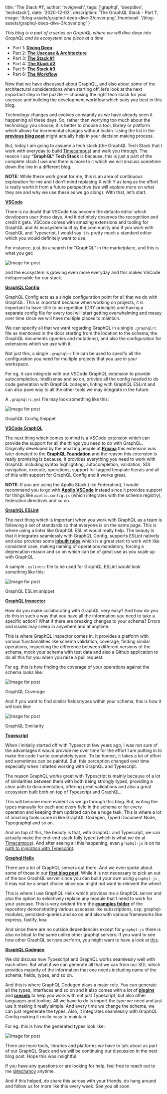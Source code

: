 
  title: 'The Stack #1',
  author: 'tvvignesh',
  tags: ['graphql', 'deepdive', 'techstack'],
  date: '2020-12-03',
  description: 'The GraphQL Stack - Part 1',
  image: '/blog-assets/graphql-deep-dive-3/cover.png',
  thumbnail: '/blog-assets/graphql-deep-dive-3/cover.png'
}


_This blog is a part of a series on GraphQL where we will dive deep into GraphQL and its ecosystem one piece at a time_

- Part 1: [**Diving Deep**](/blog/graphql-deep-dive-1)
- Part 2: [**The Usecase & Architecture**](/blog/graphql-deep-dive-2)
- Part 3: [**The Stack #1**](/blog/graphql-deep-dive-3)
- Part 4: [**The Stack #2**](/blog/graphql-deep-dive-4)
- Part 5: [**The Stack #3**](/blog/graphql-deep-dive-5)
- Part 6: [**The Workflow**](/blog/graphql-deep-dive-6)

Now that we have discussed about GraphQL, and also about some of the architectural considerations when starting off, let’s look at the next important step in the puzzle — choosing the right tech stack for your usecase and building the development workflow which suits you best in this blog.

Technology changes and evolves constantly as we have already seen it happening all these days. So, rather than worrying too much about the technology you choose, it is better to choose a tool, library or platform which allows for incremental changes without lockin. Using the list in the [**previous blog post**](/blog/graphql-deep-dive-2) might actually help in your decision making process.

But, today I am going to assume a tech stack (the GraphQL Tech Stack that I work with everyday to build [Timecampus](https://www.twitter.com/timecampus)) and walk you through. The reason I say **“GraphQL” Tech Stack** is because, this is just a part of the complete stack I use and there is more to it which we will discuss sometime down the line in a different blog.

**NOTE:** While these work great for me, this is an area of continuous exploration for me and I don’t mind replacing X with Y as long as the effort is really worth it from a future perspective (we will explore more on what they are and why we use these as we go along). With that, let’s start.

[**VSCode**](https://code.visualstudio.com/)

There is no doubt that VSCode has become the defacto editor which developers user these days. And it definitely deserves the recognition and credit it gets. VSCode comes with amazing extensions and tooling for GraphQL and its ecosystem built by the community and if you work with GraphQL and Typescript, I would say it is pretty much a standard editor which you would definitely want to use.

For instance, just do a search for “GraphQL” in the marketplace, and this is what you get:

![Image for post](/blog-assets/graphql-deep-dive-3/1.png)

and the ecosystem is growing even more everyday and this makes VSCode indispensable for our stack.

[**GraphQL Config**](https://graphql-config.com/)

GraphQL Config acts as a single configuration point for all that we do with GraphQL. This is important because when working on projects, it is important to have little to no repetition (DRY principle) and having a separate config file for every tool will start getting overwhelming and messy over time since we will have multiple places to maintain.

We can specify all that we want regarding GraphQL in a single `.graphqlrc` file as mentioned in the docs starting from the location to the schema, the GraphQL documents (queries and mutations), and also the configuration for extensions which we use with it.

Not just this, a single `.graphqlrc` file can be used to specify all the configuration you need for multiple projects that you use in your workspace.

For eg. it can integrate with our VSCode GraphQL extension to provide autocompletion, intellisense and so on, provide all the config needed to do code generation with GraphQL codegen, linting with GraphQL ESLint and can also pave way to all the other tools we may integrate in the future.

A `.graphqlrc.yml` file may look something like this:

![Image for post](/blog-assets/graphql-deep-dive-3/2.png)

GraphQL Config Snippet

[**VSCode GraphQL**](https://github.com/graphql/vscode-graphql)

The next thing which comes to mind is a VSCode extension which can provide the support for all the things you need to do with GraphQL. Originally developed by the amazing people at [**Prisma**](https://www.prisma.io/) this extension was later donated to the [**GraphQL Foundation**](https://foundation.graphql.org/) and the reason this extension is really promising is because, it provides everything you need to work with GraphQL including syntax highlighting, autocompletion, validation, SDL navigation, execute, operations, support for tagged template literals and all of this with support for GraphQL Config and it works great.

**NOTE:** If you are using the Apollo Stack (like Federation), I would recommend you to go with [**Apollo VSCode**](https://www.apollographql.com/docs/devtools/editor-plugins/) instead since it provides support for things like `apollo.config.js` (which integrates with the schema registry), federation directives and so on.

[**GraphQL ESLint**](https://github.com/dotansimha/graphql-eslint)

The next thing which is important when you work with GraphQL as a team is following a set of standards so that everyone is on the same page. This is where using a linter like GraphQL ESLint would really help. The beauty is that it integrates seamlessly with GraphQL Config, supports ESLint natively and also provides some [**inbuilt rules**](https://github.com/dotansimha/graphql-eslint/blob/master/docs/README.md) which is a great start to work with like consistent case, making naming of operations mandatory, forcing a deprecation reason and so on which can be of great use as you scale up with GraphQL.

A sample `.eslintrc` file to be used for GraphQL ESLint would look something like this:

![Image for post](/blog-assets/graphql-deep-dive-3/3.png)

GraphQL ESLint snippet

[**GraphQL Inspector**](https://graphql-inspector.com/)

How do you make collaborating with GraphQL very easy? And how do you do this in such a way that you have all the information you need to take a specific action? What if there are breaking changes to your schema? Errors and issues may creep in anywhere and at anytime.

This is where GraphQL inspector comes in. It provides a platform with various functionalities like schema validation, coverage, finding similar operations, inspecting the difference between different versions of the schema, mock your schema with test data and also a Github application to do all this for you when you raise a pull request.

For eg. this is how finding the coverage of your operations against the schema looks like:

![Image for post](/blog-assets/graphql-deep-dive-3/4.png)

GraphQL Coverage

And if you want to find similar fields/types within your schema, this is how it will look like:

![Image for post](/blog-assets/graphql-deep-dive-3/5.png)

GraphQL Similarity

[**Typescript**](https://www.typescriptlang.org/)

When I initially started off with Typescript few years ago, I was not sure of the advantages it would provide me over time for the effort I am putting in to make the code I write completely typed. To be honest, it takes a lot of effort and sometimes can be painful. But, this perception changed over time especially when I started working with GraphQL and Typescript.

The reason GraphQL works great with Typescript is mainly because of a lot of similarities between them with both being strongly typed, providing a clear path to documentation, offering great validations and also a great ecosystem built both on top of Typescript and GraphQL.

This will become more evident as we go through this blog. But, writing the types manually for each and every field in the schema or for every operation and keeping them updated can be a huge task. This is where a lot of amazing tools come in like GraphQL Codegen, Typed Document Node, Typegraphql and so on.

And on top of this, the beauty is that, with GraphQL and Typescript, we can actually make the end-end stack fully typed (which is what we do at [Timecampus](https://www.twitter.com/timecampus)). And after seeing all this happening, even `graphql-js` is on its [path to migration with Typescript](https://github.com/graphql/graphql-js/issues/2104).

[**Graphql Helix**](https://github.com/contrawork/graphql-helix)

There are a lot of GraphQL servers out there. And we even spoke about some of those in our [**first blog post**](/blog/graphql-deep-dive-1). While it is not necessary to pick an out of the box GraphQL server since you can build your own using `graphql-js` , it may not be a smart choice since you might not want to reinvent the wheel.

This is where I use GraphQL Helix which provides me a GraphQL server and also the option to selectively replace any module that I need to work for your usecase. This is very evident from the [**examples folder**](https://github.com/contrawork/graphql-helix/tree/master/examples) of the repository demonstrating various usecases like subscriptions, csp, graphql-modules, persisted-queries and so on and also with various frameworks like express, fastify, koa.

And since there are no outside dependencies except for `graphql-js` there is also no bloat to the same unlike other graphql servers. If you want to see how other GraphQL servers perform, you might want to have a look at [this](https://github.com/benawad/node-graphql-benchmarks).

[**GraphQL Codegen**](https://graphql-code-generator.com/)

We did discuss how Typescript and GraphQL works seamlessly well with each other. But what if we can generate all that we can from our SDL which provides majority of the information that one needs including name of the schema, fields, types, and so on.

And this is where GraphQL Codegen plays a major role. You can generate all the types, interfaces and so on and it also comes with a lot of [**plugins**](https://graphql-code-generator.com/docs/plugins/index) and [**presets**](https://graphql-code-generator.com/docs/presets/presets-index) to help you work with not just Typescript, but also other languages and tooling. All we have to do is import the type we need and just use it making it really simple. And every time we change the schema, we can just regenerate the types. Also, it integrates seamlessly with GraphQL Config making it really easy to maintain.

For eg. this is how the generated types look like:

![Image for post](/blog-assets/graphql-deep-dive-3/6.png)

There are more tools, libraries and platforms we have to talk about as part of our GraphQL Stack and we will be continuing our discussion in the next blog post. Hope this was insightful.

If you have any questions or are looking for help, feel free to reach out to me [@techahoy](https://twitter.com/techahoy) anytime.

And if this helped, do share this across with your friends, do hang around and follow us for more like this every week. See you all soon.
